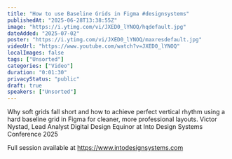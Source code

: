 ```yaml
---
title: "How to use Baseline Grids in Figma #designsystems"
publishedAt: "2025-06-28T13:38:55Z"
image: "https://i.ytimg.com/vi/JXED0_lYNOQ/hqdefault.jpg"
dateAdded: "2025-07-02"
poster: "https://i.ytimg.com/vi/JXED0_lYNOQ/maxresdefault.jpg"
videoUrl: "https://www.youtube.com/watch?v=JXED0_lYNOQ"
localImages: false
tags: ["Unsorted"]
categories: ["Video"]
duration: "0:01:30"
privacyStatus: "public"
draft: true
speakers: ["Unsorted"]
---
```

Why soft grids fall short and how to achieve perfect vertical rhythm using a hard baseline grid in Figma for cleaner, more professional layouts.
Victor Nystad, Lead Analyst Digital Design Equinor at Into Design Systems Conference 2025

Full session available at https://www.intodesignsystems.com
